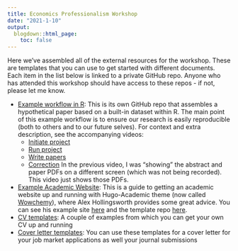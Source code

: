 ```yaml
---
title: Economics Professionalism Workshop
date: "2021-1-10"
output:
  blogdown::html_page:
    toc: false
---
```


Here we've assembled all of the external resources for the workshop. These are templates that you can use to get started with different documents. Each item in the list below is linked to a private GitHub repo. Anyone who has attended this workshop should have access to these repos - if not, please let me know.

- [Example workflow in R](https://github.com/imccart/test-project): This is its own GitHub repo that assembles a hypothetical paper based on a built-in dataset within R. The main point of this example workflow is to ensure our research is easily reproducible (both to others and to our future selves). For context and extra description, see the accompanying videos:
    + [Initiate project](https://youtu.be/uLap5OxKSB0)
    + [Run project](https://youtu.be/-DRmq7tfa0Y)
    + [Write papers](https://youtu.be/w-VTCmgJ0m8)
    + [Correction](https://youtu.be/n7gzKD1F0Yg) In the previous video, I was "showing" the abstract and paper PDFs on a different screen (which was not being recorded). This video just shows those PDFs.
- [Example Academic Website](https://hollina.github.io/make-a-job-market-website.html): This is a guide to getting an academic website up and running with Hugo-Academic theme (now called [Wowchemy](https://wowchemy.com/)), where Alex Hollingsworth provides some great advice. You can see his example site [here](https://job-candidate.netlify.app/) and the template repo [here](https://github.com/hollina/template-job-market-website).
- [CV templates](https://github.com/imccart/phd-workshop-template/tree/master/cv): A couple of examples from which you can get your own CV up and running
- [Cover letter templates](https://github.com/imccart/phd-workshop-template/tree/master/cover-letter): You can use these templates for a cover letter for your job market applications as well your journal submissions